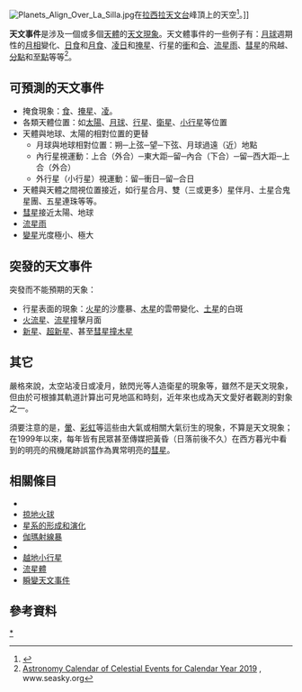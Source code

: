 [[File:Planets_Align_Over_La_Silla.jpg|thumb]]在[[拉西拉天文台|拉西拉天文台]]峰頂上的天空<ref>{{cite news |title=Planets Align Over La Silla |url=http://www.eso.org/public/images/potw1418a/ |work=ESO Picture of the Week |publisher=[[European_Southern_Observatory|European Southern Observatory]] |accessdate=2014-05-10 |archive-date=2017-12-19 |archive-url=https://web.archive.org/web/20171219121556/http://www.eso.org/public/images/potw1418a/ }}</ref>。]]

'''天文事件'''是涉及一個或多個[[天體|天體]]的[[天文學|天文]][[現象|現象]]。天文體事件的一些例子有：[[月球|月球]]週期性的[[月相|月相]]變化、[[日食|日食]]和[[月食|月食]]、[[凌日|凌日]]和[[掩星|掩星]]、行星的[[衝_(天體位置)|衝]]和[[合_(天體位置)|合]]、[[流星雨|流星雨]]、[[彗星|彗星]]的飛越、[[分點|分點]]和[[至點|至點]]等等<ref>[http://www.seasky.org/astronomy/astronomy-calendar-current.html Astronomy Calendar of Celestial Events for Calendar Year 2019] {{Wayback|url=http://www.seasky.org/astronomy/astronomy-calendar-current.html |date=20211119004326 }}, www.seasky.org</ref>。

== 可預測的天文事件 ==
* 掩食現象：[[食_(天文現象)|食]]、[[掩星|掩星]]、[[凌_(天體)|凌]]。
* 各類天體位置：如[[太陽|太陽]]、[[月球|月球]]、[[行星|行星]]、[[衛星|衛星]]、[[小行星|小行星]]等位置
* 天體與地球、太陽的相對位置的更替
** 月球與地球相對位置：朔─上弦─望─下弦、月球過遠（近）地點
** 內行星視運動：上合（外合）─東大距─留─內合（下合）─留─西大距─上合（外合）
** 外行星（小行星）視運動：留─衝日─留─合日
* 天體與天體之間視位置接近，如行星合月、雙（三或更多）星伴月、土星合鬼星團、五星連珠等等。
* [[彗星|彗星]]接近太陽、地球
* [[流星雨|流星雨]]
* [[變星|變星]]光度極小、極大
 
== 突發的天文事件 ==
突發而不能預期的天象：
* 行星表面的現象：[[火星|火星]]的沙塵暴、[[木星|木星]]的雲帶變化、[[土星|土星]]的白斑
* [[火流星|火流星]]、[[流星|流星]]撞擊月面
* [[新星|新星]]、[[超新星|超新星]]、甚至[[彗星撞木星|彗星撞木星]]

== 其它 ==
嚴格來說，太空站凌日或凌月，銥閃光等人造衛星的現象等，雖然不是天文現象，但由於可根據其軌道計算出可見地區和時刻，近年來也成為天文愛好者觀測的對象之一。

須要注意的是，[[暈|暈]]、[[彩虹|彩虹]]等這些由大氣或相關大氣衍生的現象，不算是天文現象；在1999年以來，每年皆有民眾甚至傳媒把黃昏（日落前後不久）在西方暮光中看到的明亮的飛機尾跡誤當作為異常明亮的[[彗星|彗星]]。

== 相關條目 ==
*{{link-en|小行星撞擊預測|Asteroid impact prediction}}
*[[掠地火球|掠地火球]]
*[[星系的形成和演化|星系的形成和演化]]
*[[伽瑪射線暴|伽瑪射線暴]]
*{{link-en|接近地球的小行星列表|List of asteroid close approaches to Earth}}
*[[越地小行星|越地小行星]]
*[[流星體|流星體]]
*[[時域天文學|瞬變天文事件]]

== 參考資料 ==
{{Reflist}}

{{Portal bar|天文學|恆星|航太|航天|太空|太陽系}}
{{Authority control}}
{{DEFAULTSORT:Celestial Event}}
[[Category:天文現象|*]]